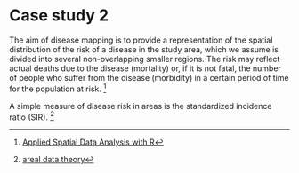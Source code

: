 # Case study 2

The aim of disease mapping is to provide a representation of the spatial distribution of the risk of a disease in the study area, which we assume is divided into several non-overlapping smaller regions. The risk may reflect actual deaths due to the disease (mortality) or, if it is not fatal, the number of people who suffer from the disease (morbidity) in a certain period of time for the population at risk. [^17]

[^17]: [Applied Spatial Data Analysis with R](https://link.springer.com/book/10.1007/978-1-4614-7618-4)

A simple measure of disease risk in areas is the standardized incidence ratio (SIR). [^18]

[^18]: [areal data theory](https://www.paulamoraga.com/book-geospatial/sec-arealdatatheory.html)
